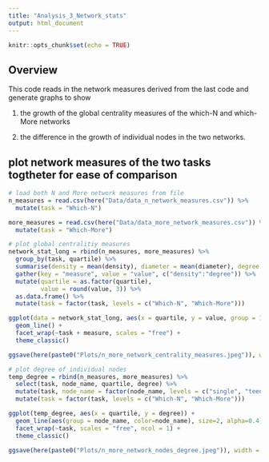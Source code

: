 ```yaml
---
title: "Analysis_3_Network_stats"
output: html_document
---
```


```r
knitr::opts_chunk$set(echo = TRUE)
```

## Overview

This code reads in the network measures derived from the last code and generate graphs to show 

1. the growth of the global centrality measures of the which-N and which-More networks 

2. the difference in the growth of individual nodes in the two networks.  

## plot network measures of the two tasks togtheter for ease of comparison
```r
# load both N and More network measures from file
n_measures = read.csv(here("Data/data_n_network_measures.csv")) %>%
  mutate(task = "Which-N")

more_measures = read.csv(here("Data/data_more_network_measures.csv")) %>%
  mutate(task = "Which-More")

# plot global centralitiy measures
network_stat_long = rbind(n_measures, more_measures) %>%
  group_by(task, quartile) %>%
  summarise(density = mean(density), diameter = mean(diameter), degree = mean(degree)) %>%
  gather(key = "measure", value = "value", c("density":"degree")) %>%
  mutate(quartile = as.factor(quartile),
         value = round(value, 3)) %>%
  as.data.frame() %>%
  mutate(task = factor(task, levels = c("Which-N", "Which-More")))

ggplot(data = network_stat_long, aes(x = quartile, y = value, group = 1)) +
  geom_line() +
  facet_wrap(~task + measure, scales = "free") +
  theme_classic()

ggsave(here(paste0("Plots/n_more_network_centrality_measures.jpeg")), width = 6, height = 4, dpi = 300)

# plot degree of individual nodes
temp_degree = rbind(n_measures, more_measures) %>%
  select(task, node_name, quartile, degree) %>%
  mutate(task, node_name = factor(node_name, levels = c("single", "teen", "decade", "hundred", "thousand"))) %>%
  mutate(task = factor(task, levels = c("Which-N", "Which-More")))

ggplot(temp_degree, aes(x = quartile, y = degree)) +
  geom_line(aes(group = node_name, color=node_name), size=2, alpha=0.4) +
  facet_wrap(~task, scales = "free", ncol = 1) +
  theme_classic()

ggsave(here(paste0("Plots/n_more_network_nodes_degree.jpeg")), width = 6, height = 4, dpi = 300)

```